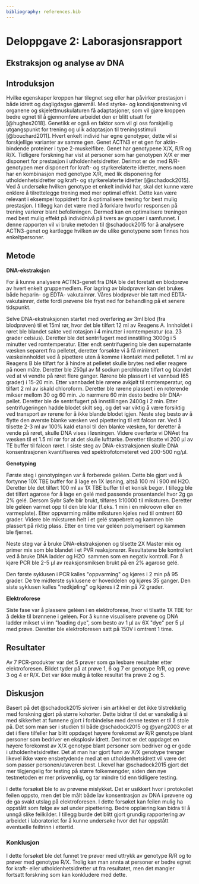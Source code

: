 ```yaml
---
bibliography: references.bib
---
```


# Deloppgave 2: Laborasjonsrapport

## Ekstraksjon og analyse av DNA

## Introduksjon

Hvilke egenskaper kroppen har tilegnet seg eller har påvirker prestasjon i både idrett og dagligdagse gjøremål. Med styrke- og kondisjonstrening vil organene og skjelettmuskulaturen få adaptasjoner, som vil gjøre kroppen bedre egnet til å gjennomføre arbeidet den er blitt utsatt for [@hughes2018]. Genetikk er også en faktor som vil gi oss forskjellig utgangspunkt for trening og ulik adaptasjon til treningsstimuli [@bouchard2011]. Hvert enkelt individ har egne genotyper, dette vil si forskjellige varianter av samme gen. Genet ACTN3 er et gen for aktin-bindende proteiner i type 2-muskelfibre. Genet har genotypene X/X, R/R og R/X. Tidligere forskning har vist at personer som har genotypen X/X er mer disponert for prestasjon i utholdenhetsidretter. Derimot er de med R/R-genotypen mer disponert for kraft- og styrkerelaterte idretter, mens noen har en kombinasjon med genotype X/R, med lik disponering for utholdenhetsidretter og kraft- og styrkerelaterte idretter [@schadock2015]. Ved å undersøke hvilken genotype et enkelt individ har, skal det kunne være enklere å tilrettelegge trening med mer optimal effekt. Dette kan være relevant i eksempel toppidrett for å optimalisere trening for best mulig prestasjon. I tillegg kan det være med å forklare hvorfor responsen på trening varierer blant befolkningen. Dermed kan en optimalisere treningen med best mulig effekt på individnivå på tvers av grupper i samfunnet. I denne rapporten vil vi bruke metoden til @schadock2015 for å analysere ACTN3-genet og kartlegge hvilken av de ulike genotypene som finnes hos enkeltpersoner. 

## Metode

**DNA-ekstraksjon**

For å kunne analysere ACTN3-genet fra DNA ble det foretatt en blodprøve av hvert enkelt gruppemedlem. For lagring av blodprøver kan det brukes både heparin- og EDTA- vakutainrør. Våres blodprøver ble tatt med EDTA-vakutainrør, dette fordi prøvene ble fryst ned for behandling på et senere tidspunkt. 

Selve DNA-ekstraksjonen startet med overføring av 3ml blod (fra blodprøven) til et 15ml rør, hvor det ble tilført 12 ml av Reagens A. Innholdet i røret ble blandet sakte ved rotasjon i 4 minutter i romtemperatur (ca. 23 grader celsius). Deretter ble det sentrifugert med innstilling 3000g i 5 minutter ved romtemperatur. Etter endt sentrifugering ble den supernatante væsken separert fra pelletet, deretter forsøkte vi å få minimert væskeinnholdet ved å pipettere uten å komme i kontakt med pelletet. 1 ml av Reagens B ble tilført for å hindre at pelletet skulle brytes ned eller reagere på noen måte. Deretter ble 250μl av M sodium perchlorate tilført og blandet ved at vi vendte på røret flere ganger. Rørene ble plassert i et vannbad (65 grader) i 15-20 min. Etter vannbadet ble rørene avkjølt til romtemperatur, og tilført 2 ml av iskald chloroform. Deretter ble rørene plassert i en roterende mikser mellom 30 og 60 min. Jo nærmere 60 min desto bedre blir DNA-pellet. Deretter ble de sentrifugert på innstillingen 2400g i 2 min. Etter sentrifugeringen hadde blodet skilt seg, og det var viktig å være forsiktig ved transport av rørene for å ikke blande blodet igjen. Neste steg besto av å flytte den øverste blanke væsken ved pipettering til ett falcon rør. Ved å tilsette 2-3 ml av 100% kald etanol til den blanke væsken, for deretter å vende på røret, skulle DNA vises i løsningen. Videre overførte vi DNAet fra væsken til et 1.5 ml rør for at det skulle lufttørke. Deretter tilsatte vi 200 μl av TE buffer til falcon røret. I siste steg av DNA-ekstraksjonen skulle DNA konsentrasjonen kvantifiseres ved spektrofotometeret ved 200-500 ng/μl. 

**Genotyping**

Første steg i genotypingen var å forberede geléen. Dette ble gjort ved å fortynne 10X TBE buffer for å lage en 1X løsning, altså 100 ml i 900 ml H2O. Deretter ble det tilført 100 ml av 1X TBE buffer til et konisk beger. I tillegg ble det tilført agarose for å lage en gelé med passende prosentandel hvor 2g ga 2% gelé. Dersom Sybr Safe blir brukt, tilføres 1:10000 til miksturen. Deretter ble geléen varmet opp til den ble klar (f.eks. 1 min i en mikroovn eller en varmeplate). Etter oppvarming måtte miksturen kjøles ned til omtrent 60 grader. Videre ble miksturen helt i et gelé støpebrett og kammen ble plassert på riktig plass. Etter en time var geléen polymerisert og kammen ble fjernet. 

Neste steg var å bruke DNA-ekstraksjonen og tilsette 2X Master mix og primer mix som ble blandet i et PVR reaksjonsrør. Resultatene ble kontrollert ved å bruke DNA ladder og H2O  sammen som en negativ kontroll. For å kjøre PCR ble 2-5 μl av reaksjonsmiksen brukt på en 2% agarose gelé.

Den første syklusen i PCR kalles \"oppvarming\" og kjøres i 2 min på 95 grader. De tre midterste syklusene er hoveddelen og kjøres 35 ganger. Den siste syklusen kalles \"nedkjøling\" og kjøres i 2 min på 72 grader. 

**Elektroforese**

Siste fase var å plassere geléen i en elektroforese, hvor vi tilsatte 1X TBE for å dekke til brønnene i geléen. For å kunne visualisere prøvene og DNA ladder mikset vi inn \"loading dye\", som besto av 1 μl av 6X \"dye\" per 5 μl med prøve. Deretter ble elektroforesen satt på 150V i omtrent 1 time. 

## Resultater

Av 7 PCR-produkter var det 5 prøver som ga lesbare resultater etter elektroforesen. Bildet tyder på at prøve 1, 6 og 7 er genotype R/R, og prøve 3 og 4 er R/X. Det var ikke mulig å tolke resultat fra prøve 2 og 5. 

## Diskusjon

Basert på det @schadock2015 skriver i sin artikkel er det ikke tilstrekkelig med forskning gjort på større kohorter. Dette bidrar til det er vanskelig å si med sikkerhet at funnene gjort i forbindelse med denne testen er til å stole på. Det som man ser i studien til både @schadock2015 og @yang2003 er at det i flere tilfeller har blitt oppdaget høyere forekomst av R/R genotype blant personer som bedriver en eksplosiv idrett. Derimot er det oppdaget en høyere forekomst av X/X genotype blant personer som bedriver og er gode i utholdenhetsidretter. Det at man har gjort funn av X/X genotype trenger likevel ikke være ensbetydende med at en utholdenhetsidrett vil være det som passer personen/utøveren best. Likevel har @schadock2015 gjort det mer tilgjengelig for testing på større folkemengder, siden den nye testmetoden er mer prisvennlig, og tar mindre tid enn tidligere testing. 

I dette forsøket ble to av prøvene mislykket. Det er usikkert hvor i protokollet feilen oppsto, men det ble målt både lav konsentrasjon av DNA i prøvene og de ga svakt utslag på elektroforesen. I dette forsøket kan feilen mulig ha oppstått som følge av søl under pipettering. Bedre opplæring kan bidra til å unngå slike feilkilder. I tillegg burde det blitt gjort grundig rapportering av arbeidet i laboratoriet for å kunne undersøke hvor det har oppstått eventuelle feiltrinn i ettertid.

### Konklusjon

I dette forsøket ble det funnet tre prøver med uttrykk av genotype R/R og to prøver med genotype R/X. Trolig kan man annta at personer er bedre egnet for kraft- eller utholdenhetsidretter ut fra resultatet, men det mangler fortsatt forskning som kan konkludere med dette.

\


\




